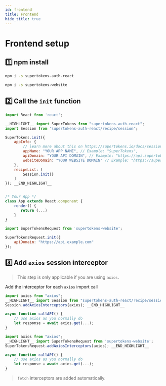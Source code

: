 ```yaml
---
id: frontend
title: Frontend
hide_title: true
---
```


# Frontend setup

## 1️⃣ npm install

<!--DOCUSAURUS_CODE_TABS-->
<!--With ReactJS-->
```bash
npm i -s supertokens-auth-react
```

<!--Plain JS-->
```bash
npm i -s supertokens-website
```

<!--END_DOCUSAURUS_CODE_TABS-->

## 2️⃣ Call the `init` function

<!--DOCUSAURUS_CODE_TABS-->
<!--With ReactJS-->
```js
import React from 'react';

__HIGHLIGHT__ import SuperTokens from "supertokens-auth-react";
import Session from "supertokens-auth-react/recipe/session";

SuperTokens.init({
    appInfo: {
        // learn more about this on https://supertokens.io/docs/session/appinfo
        appName: "YOUR APP NAME", // Example: "SuperTokens",
        apiDomain: "YOUR API DOMAIN", // Example: "https://api.supertokens.io",
        websiteDomain: "YOUR WEBSITE DOMAIN" // Example: "https://supertokens.io"
    },
    recipeList: [
        Session.init()
    ]
}); __END_HIGHLIGHT__


/* Your App */
class App extends React.component {
    render() {
       return (...)
    }
}
```

<!--Plain JS-->
```js
import SuperTokensRequest from 'supertokens-website';

SuperTokensRequest.init({
    apiDomain: "https://api.example.com"
});
```

<!--END_DOCUSAURUS_CODE_TABS-->

## 3️⃣ Add `axios` session interceptor
> This step is only applicable if you are using `axios`. 

Add the interceptor for each `axios` import call

<!--DOCUSAURUS_CODE_TABS-->
<!--With ReactJS-->
```js
import axios from "axios";
__HIGHLIGHT__ import Session from "supertokens-auth-react/recipe/session";
Session.addAxiosInterceptors(axios); __END_HIGHLIGHT__

async function callAPI() {
    // use axios as you normally do
    let response = await axios.get(...);
}
```
<!--Plain JS-->
```js
import axios from "axios";
__HIGHLIGHT__ import SuperTokensRequest from 'supertokens-website';
SuperTokensRequest.addAxiosInterceptors(axios); __END_HIGHLIGHT__

async function callAPI() {
    // use axios as you normally do
    let response = await axios.get(...);
}
```

<!--END_DOCUSAURUS_CODE_TABS-->

> `fetch` interceptors are added automatically.